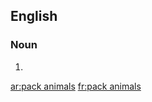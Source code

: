 ==English==

===Noun===
{{head|en|plural|head=[[pack]] [[animal]]s}}

# {{plural of|pack animal|lang=en|nocat=1}}

[[ar:pack animals]]
[[fr:pack animals]]